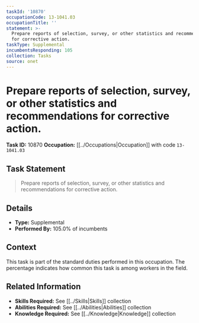 ```yaml
---
taskId: '10870'
occupationCode: 13-1041.03
occupationTitle: ''
statement: >-
  Prepare reports of selection, survey, or other statistics and recommendations
  for corrective action.
taskType: Supplemental
incumbentsResponding: 105
collection: Tasks
source: onet
---
```

# Prepare reports of selection, survey, or other statistics and recommendations for corrective action.

**Task ID:** 10870
**Occupation:** [[../Occupations|Occupation]] with code `13-1041.03`

## Task Statement

> Prepare reports of selection, survey, or other statistics and recommendations for corrective action.

## Details

- **Type:** Supplemental
- **Performed By:** 105.0% of incumbents

## Context

This task is part of the standard duties performed in this occupation. The percentage indicates how common this task is among workers in the field.

## Related Information

- **Skills Required:** See [[../Skills|Skills]] collection
- **Abilities Required:** See [[../Abilities|Abilities]] collection
- **Knowledge Required:** See [[../Knowledge|Knowledge]] collection
